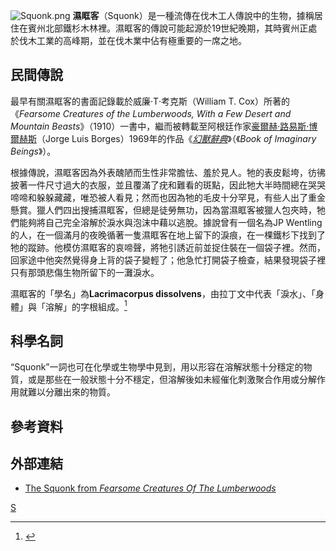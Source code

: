 [[File:Squonk.png|right]]
'''濕眶客'''（Squonk）是一種流傳在伐木工人傳說中的生物，據稱居住在賓州北部鐵杉木林裡。濕眶客的傳說可能起源於19世紀晚期，其時賓州正處於伐木工業的高峰期，並在伐木業中佔有極重要的一席之地。

==民間傳說==
最早有關濕眶客的書面記錄載於威廉‧T‧考克斯（William T. Cox）所著的《''Fearsome Creatures of the Lumberwoods, With a Few Desert and Mountain Beasts''》（1910）一書中，繼而被轉載至阿根廷作家[[豪爾赫·路易斯·博爾赫斯|豪爾赫·路易斯·博爾赫斯]]（Jorge Luis Borges）1969年的作品《''[[幻獸辭典|幻獸辭典]]''》（《''Book of Imaginary Beings''》）。

根據傳說，濕眶客因為外表醜陋而生性非常膽怯、羞於見人。牠的表皮鬆垮，彷彿披著一件尺寸過大的衣服，並且覆滿了疣和難看的斑點，因此牠大半時間總在哭哭啼啼和躲躲藏藏，唯恐被人看見；然而也因為牠的毛皮十分罕見，有些人出了重金懸賞。獵人們四出搜捕濕眶客，但總是徒勞無功，因為當濕眶客被獵人包夾時，牠們能夠將自己完全溶解於淚水與泡沫中藉以逃脫。據說曾有一個名為JP Wentling的人，在一個滿月的夜晚循著一隻濕眶客在地上留下的淚痕，在一棵鐵杉下找到了牠的蹤跡。他模仿濕眶客的哀啼聲，將牠引誘近前並捉住裝在一個袋子裡。然而，回家途中他突然覺得身上背的袋子變輕了；他急忙打開袋子檢查，結果發現袋子裡只有那頭悲傷生物所留下的一灘淚水。

濕眶客的「學名」為'''Lacrimacorpus dissolvens'''，由拉丁文中代表「淚水」、「身體」與「溶解」的字根組成。<ref>{{Cite web |url=http://www.bbc.co.uk/dna/place-nireland/A865983(bbc.co.uk) |title=存档副本 |access-date=2012-01-31 |archive-date=2013-04-19 |archive-url=https://archive.today/20130419173000/http://www.bbc.co.uk/dna/place-nireland/A865983(bbc.co.uk) |dead-url=yes }}</ref>

==科學名詞==
“Squonk”一詞也可在化學或生物學中見到，用以形容在溶解狀態十分穩定的物質，或是那些在一般狀態十分不穩定，但溶解後如未經催化刺激聚合作用或分解作用就難以分離出來的物質。
==參考資料==
<references/>
==外部連結==
* [https://web.archive.org/web/20100820005402/http://www.fearsomecreaturesofthelumberwoods.com/pg31.htm The Squonk from ''Fearsome Creatures Of The Lumberwoods'']

[[Category:美洲傳說生物|S]]
